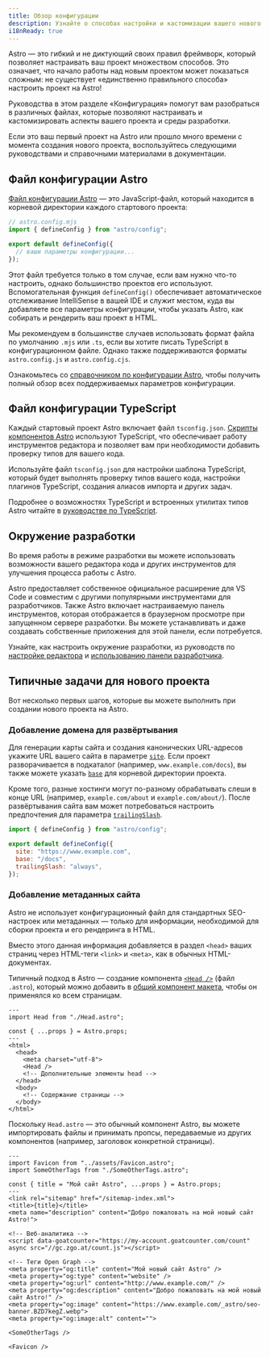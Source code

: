 ```yaml
---
title: Обзор конфигурации  
description: Узнайте о способах настройки и кастомизации вашего нового проекта и процесса разработки.
i18nReady: true
---
```


Astro — это гибкий и не диктующий своих правил фреймворк, который позволяет настраивать ваш проект множеством способов. Это означает, что начало работы над новым проектом может показаться сложным: не существует «единственно правильного способа» настроить проект на Astro!

Руководства в этом разделе «Конфигурация» помогут вам разобраться в различных файлах, которые позволяют настраивать и кастомизировать аспекты вашего проекта и среды разработки.

Если это ваш первый проект на Astro или прошло много времени с момента создания нового проекта, воспользуйтесь следующими руководствами и справочными материалами в документации.

## Файл конфигурации Astro

[Файл конфигурации Astro](/ru/reference/configuration-reference/) — это JavaScript-файл, который находится в корневой директории каждого стартового проекта:

```js
// astro.config.mjs
import { defineConfig } from "astro/config";

export default defineConfig({
  // ваши параметры конфигурации...
});
```

Этот файл требуется только в том случае, если вам нужно что-то настроить, однако большинство проектов его используют. Вспомогательная функция `defineConfig()` обеспечивает автоматическое отслеживание IntelliSense в вашей IDE и служит местом, куда вы добавляете все параметры конфигурации, чтобы указать Astro, как собирать и рендерить ваш проект в HTML.

Мы рекомендуем в большинстве случаев использовать формат файла по умолчанию `.mjs` или `.ts`, если вы хотите писать TypeScript в конфигурационном файле. Однако также поддерживаются форматы `astro.config.js` и `astro.config.cjs`.

<ReadMore>Ознакомьтесь со [справочником по конфигурации Astro](/ru/reference/configuration-reference/), чтобы получить полный обзор всех поддерживаемых параметров конфигурации.</ReadMore>

## Файл конфигурации TypeScript

Каждый стартовый проект Astro включает файл `tsconfig.json`. [Скрипты компонентов Astro](/ru/basics/astro-components/#the-component-script) используют TypeScript, что обеспечивает работу инструментов редактора и позволяет вам при необходимости добавить проверку типов для вашего кода.

Используйте файл `tsconfig.json` для настройки шаблона TypeScript, который будет выполнять проверку типов вашего кода, настройки плагинов TypeScript, создания алиасов импорта и других задач.

<ReadMore>Подробнее о возможностях TypeScript и встроенных утилитах типов Astro читайте в [руководстве по TypeScript](/ru/guides/typescript/).</ReadMore>

## Окружение разработки

Во время работы в режиме разработки вы можете использовать возможности вашего редактора кода и других инструментов для улучшения процесса работы с Astro.

Astro предоставляет собственное официальное расширение для VS Code и совместим с другими популярными инструментами для разработчиков. Также Astro включает настраиваемую панель инструментов, которая отображается в браузерном просмотре при запущенном сервере разработки. Вы можете устанавливать и даже создавать собственные приложения для этой панели, если потребуется.

<ReadMore>Узнайте, как настроить окружение разработки, из руководств по [настройке редактора](/ru/editor-setup/) и [использованию панели разработчика](/ru/guides/dev-toolbar/).</ReadMore>

## Типичные задачи для нового проекта

Вот несколько первых шагов, которые вы можете выполнить при создании нового проекта на Astro.

### Добавление домена для развёртывания

Для генерации карты сайта и создания канонических URL-адресов укажите URL вашего сайта в параметре [`site`](/ru/reference/configuration-reference/#site). Если проект разворачивается в подкаталог (например, `www.example.com/docs`), вы также можете указать [`base`](/ru/reference/configuration-reference/#base) для корневой директории проекта.

Кроме того, разные хостинги могут по-разному обрабатывать слеши в конце URL (например, `example.com/about` и `example.com/about/`). После развёртывания сайта вам может потребоваться настроить предпочтения для параметра [`trailingSlash`](/ru/reference/configuration-reference/#trailingslash).

```js title="astro.config.mjs"
import { defineConfig } from "astro/config";

export default defineConfig({
  site: "https://www.example.com",
  base: "/docs",
  trailingSlash: "always",
});
```

### Добавление метаданных сайта

Astro не использует конфигурационный файл для стандартных SEO-настроек или метаданных — только для информации, необходимой для сборки проекта и его рендеринга в HTML.

Вместо этого данная информация добавляется в раздел `<head>` ваших страниц через HTML-теги `<link>` и `<meta>`, как в обычных HTML-документах.

Типичный подход в Astro — создание компонента [`<Head />`](/ru/basics/astro-components/) (файл `.astro`), который можно добавить в [общий компонент макета](/ru/basics/layouts/), чтобы он применялся ко всем страницам.

```astro title="src/components/MainLayout.astro"
---
import Head from "./Head.astro";

const { ...props } = Astro.props;
---
<html>
  <head>
    <meta charset="utf-8">
    <Head />
    <!-- Дополнительные элементы head -->
  </head>
  <body>
    <!-- Содержание страницы -->
  </body>
</html>
```

Поскольку `Head.astro` — это обычный компонент Astro, вы можете импортировать файлы и принимать пропсы, передаваемые из других компонентов (например, заголовок конкретной страницы).

```astro title="src/components/Head.astro"
---
import Favicon from "../assets/Favicon.astro";
import SomeOtherTags from "./SomeOtherTags.astro";

const { title = "Мой сайт Astro", ...props } = Astro.props;
---
<link rel="sitemap" href="/sitemap-index.xml">
<title>{title}</title>
<meta name="description" content="Добро пожаловать на мой новый сайт Astro!">

<!-- Веб-аналитика -->
<script data-goatcounter="https://my-account.goatcounter.com/count" async src="//gc.zgo.at/count.js"></script>

<!-- Теги Open Graph -->
<meta property="og:title" content="Мой новый сайт Astro" />
<meta property="og:type" content="website" />
<meta property="og:url" content="http://www.example.com/" />
<meta property="og:description" content="Добро пожаловать на мой новый сайт Astro!" />
<meta property="og:image" content="https://www.example.com/_astro/seo-banner.BZD7kegZ.webp">
<meta property="og:image:alt" content="">

<SomeOtherTags />

<Favicon />
```
